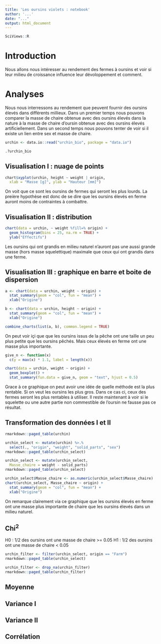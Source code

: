```yaml
---
title: 'Les oursins violets : notebook'
author: '...'
date: "..."
output: html_document
---
```


```r
SciViews::R
```

# Introduction 
Nous allons nous intéresser au rendement des fermes à oursins et voir si leur milieu de croissance influence leur dévoloppement et comment.
<!---- 
Introduisez en quelques phrases le sujet dont traite votre notebook. Vous avez la liberté de décider la thématique qui vous intéresse sur base des données mises à votre disposition.
---->

# Analyses
Nous nous interressons au rendement que peuvent fournir des oursins élevés dans différents millieux. Dans un premier temps nous pouvons comparer la masse de chaire obtenue avec des oursins élevés dans la nature à la masse de chaire d'oursin obtenue avec des oursins élevés artificiellement. Dans un second temps nous pouvons tenter de voir si il existe un lien entre sex et masse de chaire.
<!---
Un notebook est une succession de graphiques, de tableaux ou encore d'analyses qui traite du sujet que vous avez décidé de traiter. N'hésitez à pas à tester plusieurs variables. 
--->
```r
urchin <- data.io::read("urchin_bio", package = "data.io")
```
```r
.?urchin_bio
```

## Visualisation I : nuage de points 
```r
chart$xyplot(urchin, height ~ weight | origin,
  xlab = "Masse [g]", ylab = "Hauteur [mm]")
```
On voit que ce sont les oursins de fermes qui seront les plus lourds. La preière hypothèse est donc de se dire que les oursins élevés en ferme auront moins de contraintes à combattre.
<!---
Vous devez proposer au minimum 2 graphiques et au maximum 4 graphiques afin d'explorer les données. Commentez les en 2-3 phrases.
--->

## Visualisation II : distribution
```r
chart(data = urchin, ~ weight %fill=% origin) +
  geom_histogram(bins = 25, na.rm = TRUE) +
  ylab("Effectifs")
```
  
Les oursins qui ont grandis en milieu naturel n'auront pas une aussi grande masse (hors masse squelettique) maximale que ceux qui ont grandis dans une ferme.


## Visualisation III : graphique en barre et boite de dispersion 
```r
a <- chart(data = urchin, weight ~ origin) +
  stat_summary(geom = "col", fun = "mean") +
  xlab("Origine")

b <- chart(data = urchin, height ~ origin) +
  stat_summary(geom = "col", fun = "mean") +
  xlab("Origine")

combine_charts(list(a, b), common.legend = TRUE)
```

On peut voir içi que que les oursins issus de la pêche ont une taille un peu plus petite que les oursins pêchés. Mais ceux élevés en ferme ont une masse plus importante.

```r
give_n <- function(x)
  c(y = max(x) * 1.1, label = length(x)) 

chart(data = urchin, weight ~ origin) +
  geom_boxplot() + 
  stat_summary(fun.data = give_n, geom = "text", hjust = 0.5)
```

Grace à ce graphique on peut avoir une idée de quelle méthode est la plus rentable. Si on veut les oursins les plus gros. Dans ce cas ci, ceux des fermes seront les plus rentables à utiliser. Il reste maintenant à voir si le squelette ou une autre partie non commestible de l'oursin ne fausse pas ce résultat.



## Transformation des données I et II
```r
rmarkdown::paged_table(urchin)
```

```r
urchin_select <- mutate(urchin) %>.%
  select(., "origin", "weight", "solid_parts", "sex")
rmarkdown::paged_table(urchin_select)
```

```r
urchin_select <- mutate(urchin_select,
  Masse_chaire = weight - solid_parts)
rmarkdown::paged_table(urchin_select)
```

```r
urchin_select$Masse_chaire <- as.numeric(urchin_select$Masse_chaire)
chart(urchin_select, Masse_chaire ~ origin) +
  stat_summary(geom = "col", fun = "mean") +
  xlab("Origine")
```
On remarque clairement via ce graphique que les oursins élevés en ferme ont une masse plus importante de chaire que les oursins élevés dans un milieu naturel.
<!---
Vous devez proposer au minimum 2 tableaux et au maximum 4 tableaux qui résument vos données. Commentez les en 2-3 phrases.
--->

## Chi^2^
H0 : 1/2 des oursins ont une masse de chaire >= 0.05
H1 : 1/2 des oursins ont une masse de chaire < 0.05

```r
urchin_filter <- filter(urchin_select, origin == "Farm")
rmarkdown::paged_table(urchin_select)
```

```r
urchin_filter <- drop_na(urchin_filter)
rmarkdown::paged_table(urchin_filter)
```




<!---
Si la réalisation d'un test de chi^2^ se prête à vos données, réalisé au minimum 1 et au maximum 2 tests. Commentez les en maximum 5 phrases. 
---> 

## Moyenne 

<!---
Si la réalisation d'un test de Student se prête à vos données, réalisé au minimum 1 et au maximum 2 tests. Commentez les en maximum 5 phrases.
---> 

## Variance I

<!---
Si la réalisation d'un test d'ANOVA se prête à vos données, réalisé au minimum 1 et au maximum 2 tests. Commentez les en maximum 5 phrases.
---> 

## Variance II

<!---
Si la réalisation d'un test d'ANOVA à 2 facteurs se prête à vos données, réalisé au minimum 1 et au maximum 2 tests. Commentez les en maximum 5 phrases.
---> 

## Corrélation

<!---
Si la réalisation d'un test de corrélation se prête à vos données, réalisé au minimum 1 et au maximum 2 tests. Commentez les en maximum 5 phrases. 
---> 
